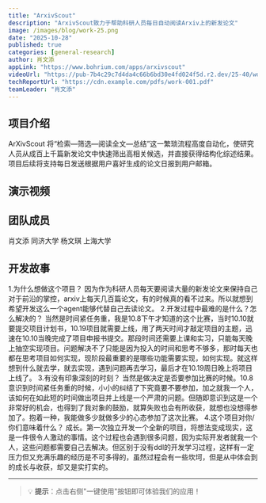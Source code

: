 ```yaml
---
title: "ArxivScout"
description: "ArxivScout致力于帮助科研人员每日自动阅读Arxiv上的新发论文"
image: /images/blog/work-25.png
date: "2025-10-28"
published: true
categories: [general-research]
author: 肖文添
appLink: "https://www.bohrium.com/apps/arxivscout"
videoUrl: "https://pub-7b4c29c7d4da4c66b6bd30e4fd024f5d.r2.dev/25-40/work-video-25.mp4"
techReportUrl: "https://cdn.example.com/pdfs/work-001.pdf"
teamLeader: "肖文添"
---
```


## 项目介绍

ArXivScout 将“检索—筛选—阅读全文—总结”这一繁琐流程高度自动化，使研究人员从成百上千篇新发论文中快速筛出高相关候选，并直接获得结构化综述结果。 项目后续将支持每日发送根据用户喜好生成的论文日报到用户邮箱。

## 演示视频

<VideoPlayer
  src="https://pub-7b4c29c7d4da4c66b6bd30e4fd024f5d.r2.dev/25-40/work-video-25.mp4"
  poster="/images/blog/work-25.png"
/>

## 团队成员

肖文添 同济大学
杨文琪 上海大学

## 开发故事

1.为什么想做这个项目？
因为作为科研人员每天要阅读大量的新发论文来保持自己对于前沿的掌控，arxiv上每天几百篇论文，有的时候真的看不过来。所以就想到希望开发这么一个agent能够代替自己去读论文。
2.开发过程中最难的是什么？怎么解决的？
当然是时间紧任务重，我是10.8下午才知道的这个比赛，当时10.10就要提交项目计划书，10.19项目就需要上线，用了两天时间才敲定项目的主题，迅速在10.10当晚完成了项目申报书提交。那段时间还需要上课和实习，只能每天晚上抽空实现项目。问题解决不了只能是因为投入的时间和思考不够多，那时每天也都在思考项目如何实现，现阶段最重要的是哪些功能需要实现，如何实现。就这样想到什么就去学，就去实现，遇到问题再去学习，最后才在10.19周日晚上将项目上线了。
3.有没有印象深刻的时刻？
当然是做决定是否要参加比赛的时候。10.8意识到时间紧任务重的时候，小小的纠结了下究竟要不要参加，加之就我一个人，该如何在如此短的时间做出项目并上线是一个严肃的问题。但随即意识到这是一个非常好的机会，也得到了我对象的鼓励，就算失败也会有所收获，就想也没想得参加了。抱着一种，我能做多少就做多少的心态参加了这次比赛。
4.这个项目对你/你们意味着什么？
成长。第一次独立开发一个全新的项目，将想法变成现实，这是一件很令人激动的事情。这个过程也会遇到很多问题，因为实际开发者就我一个人，这些问题都需要自己去解决。但区别于没有ddl的开发学习过程，这样有一定压力但又充满乐趣的经历是不可多得的，虽然过程会有一些坎坷，但是从中体会到的成长与收获，却又是实打实的。

---

> 💡 **提示**：点击右侧"一键使用"按钮即可体验我们的应用！
